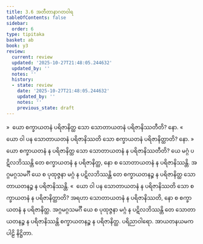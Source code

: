 ```yaml
---
title: 3.6 အတီတာနာဂတဝါရ
tableOfContents: false
sidebar:
  order: 6
type: tipitaka
basket: ab
book: y3
review:
  current: review
  updated: '2025-10-27T21:48:05.244632'
  updated_by: ''
  notes: ''
  history:
  - state: review
    date: '2025-10-27T21:48:05.244632'
    updated_by: ''
    notes: ''
    previous_state: draft
---
```



<ReviewStatus review={frontmatter.review} showDetails={true} />

<HypothesisAnnotation frontmatter={frontmatter} />

<DynamicBreadcrumb />

<Division number="254" book="y3" e="ch" v="33" p="194">

<Paragraph number="1934" book="y3">
»  ယော စက္ခာယတနံ ပရိဇာနိတ္ထ သော သောတာယတနံ ပရိဇာနိဿတီတိ? နော.
</Paragraph>

<Paragraph number="1935" book="y3">
«  ယော ဝါ ပန သောတာယတနံ ပရိဇာနိဿတိ သော စက္ခာယတနံ ပရိဇာနိတ္ထာတိ? နော.
</Paragraph>

<Paragraph number="1936" book="y3">
»  ယော စက္ခာယတနံ န ပရိဇာနိတ္ထ သော သောတာယတနံ န ပရိဇာနိဿတီတိ?
</Paragraph>

<Paragraph number="1937" book="y3">
ယေ မဂ္ဂံ ပဋိလဘိဿန္တိ တေ စက္ခာယတနံ န ပရိဇာနိတ္ထ, နော စ သောတာယတနံ န ပရိဇာနိဿန္တိ. အဂ္ဂမဂ္ဂသမင်္ဂီ ယေ စ ပုထုဇ္ဇနာ မဂ္ဂံ န ပဋိလဘိဿန္တိ တေ စက္ခာယတနဉ္စ န ပရိဇာနိတ္ထ သောတာယတနဉ္စ န ပရိဇာနိဿန္တိ.
</Paragraph>

<Paragraph number="1938" book="y3">
«  ယော ဝါ ပန သောတာယတနံ န ပရိဇာနိဿတိ သော စက္ခာယတနံ န ပရိဇာနိတ္ထာတိ?
</Paragraph>

<Paragraph number="1939" book="y3">
အရဟာ သောတာယတနံ န ပရိဇာနိဿတိ, နော စ စက္ခာယတနံ န ပရိဇာနိတ္ထ. အဂ္ဂမဂ္ဂသမင်္ဂီ ယေ စ ပုထုဇ္ဇနာ မဂ္ဂံ န ပဋိလဘိဿန္တိ တေ သောတာယတနဉ္စ န ပရိဇာနိဿန္တိ စက္ခာယတနဉ္စ န ပရိဇာနိတ္ထ.

</Paragraph>
</Division>

<Paragraph number="1940" type="center" book="y3">
ပရိညာဝါရော.



</Paragraph>

<Paragraph number="1941" type="center" book="y3">
အာယတနယမကပါဠိ နိဋ္ဌိတာ.
</Paragraph>